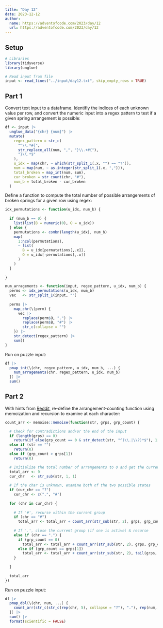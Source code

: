```yaml
---
title: "Day 12"
date: 2023-12-12
author:
  name: https://adventofcode.com/2023/day/12
  url: https://adventofcode.com/2023/day/12
---
```


## Setup

```r

# Libraries
library(tidyverse)
library(unglue)

# Read input from file
input <- read_lines("../input/day12.txt", skip_empty_rows = TRUE)

```

## Part 1

Convert text input to a dataframe.  Identifiy the indices of each unknown value per row, and convert the numeric input into a regex pattern to test if a given spring arrangement is possible:

```r

df <- input |> 
  unglue_data("{chr} {num}") |> 
  mutate(
    regex_pattern = str_c(
      "^\\.*#{", 
      str_replace_all(num, ",", "}\\.+#{"),
      "}\\.*$"
    ),
    u_idx = map(chr, ~ which(str_split_1(.x, "") == "?")),
    num = map(num, ~ as.integer(str_split_1(.x, ","))),
    total_broken = map_int(num, sum),
    cur_broken = str_count(chr, "#"),
    num_b = total_broken - cur_broken
  )

```

Define a function to compute the total number of possible arrangements of broken springs for a given row using regex:

```r

idx_permutations <- function(u_idx, num_b) {
  
  if (num_b == 0) {
    list(list(B = numeric(0), O = u_idx))
  } else {
    permutations <- combn(length(u_idx), num_b)
    map(
      1:ncol(permutations),
      ~ list(
        B = u_idx[permutations[,.x]],
        O = u_idx[-permutations[,.x]]
      )
    )
  }
  
}

num_arragements <- function(input, regex_pattern, u_idx, num_b) {
  perms <- idx_permutations(u_idx, num_b)
  vec   <- str_split_1(input, "")
  
  perms |> 
    map_chr(\(perm) {
      vec |> 
        replace(perm$O, ".") |> 
        replace(perm$B, "#") |> 
        str_c(collapse = "")
    }) |> 
    str_detect(regex_pattern) |> 
    sum()
}

```

Run on puzzle input:

```r

df |> 
  pmap_int(\(chr, regex_pattern, u_idx, num_b, ...) {
    num_arragements(chr, regex_pattern, u_idx, num_b)
  }) |> 
  sum()

```


## Part 2

With hints from [Reddit](https://www.reddit.com/r/adventofcode/comments/18ge41g/comment/kd0dw9e/?utm_source=share&utm_medium=web3x&utm_name=web3xcss&utm_term=1&utm_content=share_button), re-define the arrangement-counting function using memoization and recursion to examine at each character:

```r

count_arr <- memoise::memoise(function(str, grps, grp_count) {

  # Check for contradictions and/or the end of the input
  if (length(grps) == 0)
    return(if_else(grp_count == 0 & str_detect(str, "^(\\.|\\?)*$"), 1, 0))
  else if (str == "")
    return(0)
  else if (grp_count > grps[1]) 
    return(0)

  # Initialize the total number of arrangements to 0 and get the current char
  total_arr <- 0
  cur_chr   <- str_sub(str, 1, 1)
  
  # If the char is unknown, examine both of the two possible states
  if (cur_chr == "?")
    cur_chr <- c(".", "#")
  
  for (chr in cur_chr) {
    
    # If '#', recurse within the current group
    if (chr == "#")
      total_arr <- total_arr + count_arr(str_sub(str, 2), grps, grp_count + 1)
    
    # If '.', close the current group (if one is active) & recurse
    else if (chr == ".") {
      if (grp_count == 0)
        total_arr <- total_arr + count_arr(str_sub(str, 2), grps, grp_count)
      else if (grp_count == grps[1])
        total_arr <- total_arr + count_arr(str_sub(str, 2), tail(grps, -1), 0)
    }
    
  }
  
  total_arr
})

```

Run on puzzle input:

```r

df |> 
  pmap_dbl(\(chr, num, ...) {
    count_arr(str_c(str_c(rep(chr, 5), collapse = "?"), "."), rep(num, 5), 0)
  }) |> 
  sum() |> 
  format(scientific = FALSE)

```

